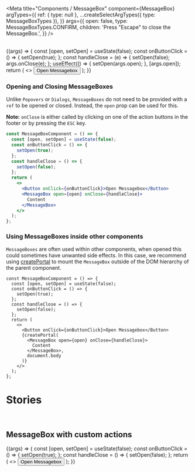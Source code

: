 
<Meta
  title="Components / MessageBox"
  component={MessageBox}
  argTypes={{
    ref: { type: null },
    ...createSelectArgTypes({ type: MessageBoxTypes }),
  }}
  args={{
    open: false,
    type: MessageBoxTypes.CONFIRM,
    children: 'Press "Escape" to close the MessageBox.',
  }}
/>

<DocsHeader />

<br />

<Canvas>
  <Story name="Default">
    {(args) => {
      const [open, setOpen] = useState(false);
      const onButtonClick = () => {
        setOpen(true);
      };
      const handleClose = (e) => {
        setOpen(false);
        args.onClose(e);
      };
      useEffect(() => {
        setOpen(args.open);
      }, [args.open]);
      return (
        <>
          <Button onClick={onButtonClick}>Open Messagebox</Button>
          <MessageBox {...args} open={open} onClose={handleClose} />
        </>
      );
    }}
  </Story>
</Canvas>

<ArgsTable story="." />

### Opening and Closing MessageBoxes

Unlike `Popovers` or `Dialogs`, `MessageBoxes` do not need to be provided with a `ref` to be opened or closed. Instead, the `open` prop can be used for this.

**Note:** `onClose` is either called by clicking on one of the action buttons in the footer or by pressing the `ESC` key.

```jsx
const MessageBoxComponent = () => {
  const [open, setOpen] = useState(false);
  const onButtonClick = () => {
    setOpen(true);
  };
  const handleClose = () => {
    setOpen(false);
  };
  return (
    <>
      <Button onClick={onButtonClick}>Open Messagebox</Button>
      <MessageBox open={open} onClose={handleClose}>
        Content
      </MessageBox>
    </>
  );
};
```

### Using MessageBoxes inside other components

`MessageBoxes` are often used within other components, when opened this could sometimes have unwanted side effects.
In this case, we recommend using [createPortal](https://reactjs.org/docs/portals.html) to mount the `MessageBox` outside of the DOM hierarchy of the parent component.

```JSX
const MessageBoxComponent = () => {
  const [open, setOpen] = useState(false);
  const onButtonClick = () => {
    setOpen(true);
  };
  const handleClose = () => {
    setOpen(false);
  };
  return (
    <>
      <Button onClick={onButtonClick}>Open Messagebox</Button>
      {createPortal(
        <MessageBox open={open} onClose={handleClose}>
          Content
        </MessageBox>,
        document.body
      )}
    </>
  );
};
```

# Stories

<br />

## MessageBox with custom actions

<Canvas>
  <Story name="With Custom Action">
    {(args) => {
      const [open, setOpen] = useState(false);
      const onButtonClick = () => {
        setOpen(true);
      };
      const handleClose = () => {
        setOpen(false);
      };
      return (
        <>
          <Button onClick={onButtonClick}>Open Messagebox</Button>
          <MessageBox
            {...args}
            open={open}
            onClose={handleClose}
            actions={[
              MessageBoxActions.OK,
              "A custom action",
              MessageBoxActions.CANCEL,
            ]}
          />
        </>
      );
    }}
  </Story>
</Canvas>
